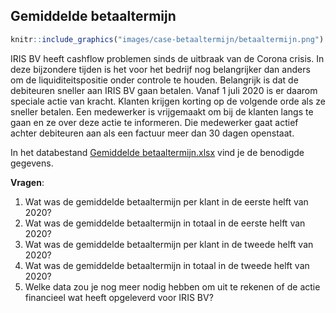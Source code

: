 ## Gemiddelde betaaltermijn {#case-betaaltermijn}

```r
knitr::include_graphics("images/case-betaaltermijn/betaaltermijn.png")
```

IRIS BV heeft cashflow problemen sinds de uitbraak van de Corona crisis. In deze bijzondere tijden is het voor het bedrijf nog belangrijker dan anders om de liquiditeitspositie onder controle te houden. Belangrijk is dat de debiteuren sneller aan IRIS BV gaan betalen. Vanaf 1 juli 2020 is er daarom speciale actie van kracht. Klanten krijgen korting op de volgende orde als ze sneller betalen. Een medewerker is vrijgemaakt om bij de klanten langs te gaan en ze over deze actie te informeren. Die medewerker gaat actief achter debiteuren aan als een factuur meer dan 30 dagen openstaat.

:::{.data}
In het databestand [Gemiddelde betaaltermijn.xlsx](data/Gemiddelde betaaltermijn.xlsx) vind je de benodigde gegevens.
:::

**Vragen**:

1.	Wat was de gemiddelde betaaltermijn per klant in de eerste helft van 2020?
2.	Wat was de gemiddelde betaaltermijn in totaal in de eerste helft van 2020?
3.	Wat was de gemiddelde betaaltermijn per klant in de tweede helft van 2020?
4.	Wat was de gemiddelde betaaltermijn in totaal in de tweede helft van 2020?
5.	Welke data zou je nog meer nodig hebben om uit te rekenen of de actie financieel wat heeft opgeleverd voor IRIS BV?
